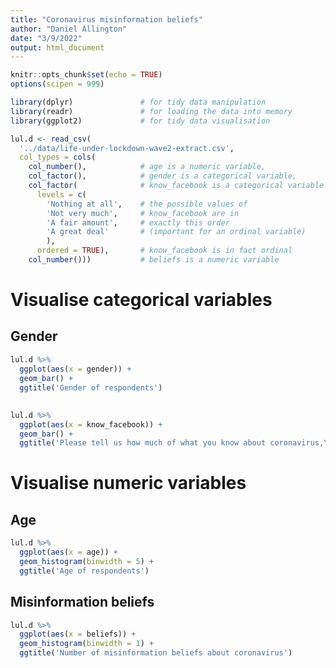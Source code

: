 ```yaml
---
title: "Coronavirus misinformation beliefs"
author: "Daniel Allington"
date: "3/9/2022"
output: html_document
---
```


```r
knitr::opts_chunk$set(echo = TRUE)
options(scipen = 999)

library(dplyr)               # for tidy data manipulation
library(readr)               # for loading the data into memory
library(ggplot2)             # for tidy data visualisation

lul.d <- read_csv(
  '../data/life-under-lockdown-wave2-extract.csv',
  col_types = cols(
    col_number(),            # age is a numeric variable,
    col_factor(),            # gender is a categorical variable,
    col_factor(              # know_facebook is a categorical variable
      levels = c(            
        'Nothing at all',    # the possible values of 
        'Not very much',     # know_facebook are in 
        'A fair amount',     # exactly this order
        'A great deal'       # (important for an ordinal variable)
        ), 
      ordered = TRUE),       # know_facebook is in fact ordinal
    col_number()))           # beliefs is a numeric variable

```

# Visualise categorical variables

## Gender
```r
lul.d %>%
  ggplot(aes(x = gender)) +
  geom_bar() +
  ggtitle('Gender of respondents')
```

## 


```r
lul.d %>%
  ggplot(aes(x = know_facebook)) +
  geom_bar() +
  ggtitle('Please tell us how much of what you know about coronavirus,\nif anything, comes from Facebook')
```

# Visualise numeric variables
## Age
```r
lul.d %>%
  ggplot(aes(x = age)) +
  geom_histogram(binwidth = 5) +
  ggtitle('Age of respondents')
```

## Misinformation beliefs
```r
lul.d %>%
  ggplot(aes(x = beliefs)) +
  geom_histogram(binwidth = 1) +
  ggtitle('Number of misinformation beliefs about coronavirus')
```



